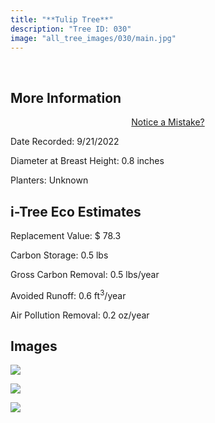 ```yaml
---
title: "**Tulip Tree**"
description: "Tree ID: 030"
image: "all_tree_images/030/main.jpg"
---
```


<br>

## **More Information**
::: column-margin
<center><a class="button" href="https://forms.gle/W6f5nwYxrM33hF4f7">Notice a Mistake?</a></center>
:::


Date Recorded:  9/21/2022

Diameter at Breast Height:  0.8  inches

Planters:  Unknown

## **i-Tree Eco Estimates**


 Replacement Value: $ 78.3

 Carbon Storage:  0.5  lbs

 Gross Carbon Removal:  0.5  lbs/year

 Avoided Runoff:  0.6  ft<sup>3</sup>/year

 Air Pollution Removal:  0.2  oz/year

## **Images**


 ![](all_tree_images/030/IMG_6412.jpg)

 ![](all_tree_images/030/IMG_6414.jpg)

 ![](all_tree_images/030/main.jpg)
